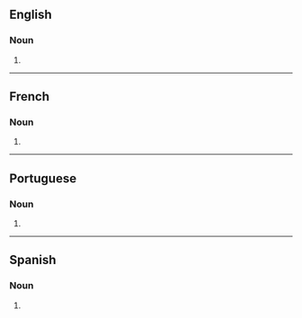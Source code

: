 {{also|supèrnovas}}

==English==

===Noun===
{{head|en|noun form}}

# {{plural of|en|supernova}}

----

==French==

===Noun===
{{head|fr|noun form|g=?}}

# {{plural of|fr|supernova}}

----

==Portuguese==

===Noun===
{{head|pt|noun form}}

# {{plural of|pt|supernova}}

----

==Spanish==

===Noun===
{{head|es|noun form|g=m-p}}

# {{plural of|es|supernova}}